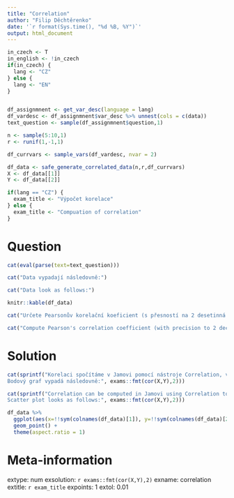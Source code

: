 ```yaml
---
title: "Correlation"
author: "Filip Děchtěrenko"
date: '`r format(Sys.time(), "%d %B, %Y")`'
output: html_document
---
```


```r
in_czech <- T
in_english <- !in_czech
if(in_czech) {
  lang <- "CZ"
} else {
  lang <- "EN"
}
```

```r

```


```r

df_assignmnent <- get_var_desc(language = lang)
df_vardesc <- df_assignmnent$var_desc %>% unnest(cols = c(data))
text_question <- sample(df_assignmnent$question,1)

n <- sample(5:10,1)
r <- runif(1,-1,1)

df_currvars <- sample_vars(df_vardesc, nvar = 2)

df_data <- safe_generate_correlated_data(n,r,df_currvars)
X <- df_data[[1]]
Y <- df_data[[2]]

if(lang == "CZ") {
  exam_title <- "Výpočet korelace"
} else {
  exam_title <- "Compuation of correlation"
}
```

Question
========
```r
cat(eval(parse(text=text_question)))
```

```r
cat("Data vypadají následovně:")
```

```r
cat("Data look as follows:")
```

```r
knitr::kable(df_data)
```

```r
cat("Určete Pearsonův korelační koeficient (s přesností na 2 desetinná místa)")
```

```r
cat("Compute Pearson's correlation coefficient (with precision to 2 decimal places)")
```



Solution
========
```r
cat(sprintf("Korelaci spočítáme v Jamovi pomocí nástroje Correlation, výsledek je %s.\n
Bodový graf vypadá následovně:", exams::fmt(cor(X,Y),2)))
```

```r
cat(sprintf("Correlation can be computed in Jamovi using Correlation tool, the result is %s.\n
Scatter plot looks as follows:", exams::fmt(cor(X,Y),2)))
```


```r
df_data %>% 
  ggplot(aes(x=!!sym(colnames(df_data)[1]), y=!!sym(colnames(df_data)[2]))) +
  geom_point() + 
  theme(aspect.ratio = 1)
```

Meta-information
================
extype: num
exsolution: `r exams::fmt(cor(X,Y),2)`
exname: correlation
extitle: `r exam_title`
expoints: 1
extol: 0.01